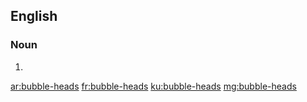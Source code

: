 ==English==

===Noun===
{{head|en|plural}}

# {{plural of|bubble-head|lang=en|nocat=1}}

[[ar:bubble-heads]]
[[fr:bubble-heads]]
[[ku:bubble-heads]]
[[mg:bubble-heads]]